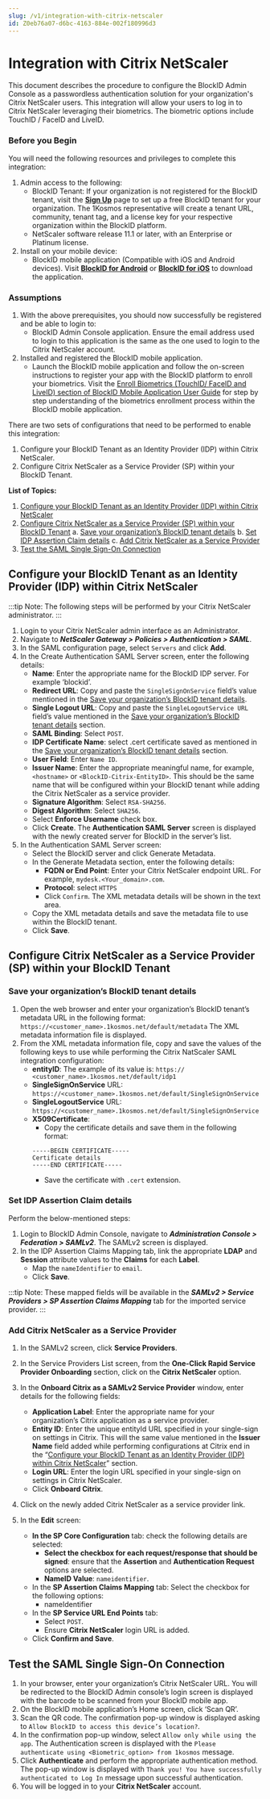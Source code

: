 ```yaml
---
slug: /v1/integration-with-citrix-netscaler
id: Z0eb76a07-d6bc-4163-884e-002f180996d3
---
```

# Integration with Citrix NetScaler
This document describes the procedure to configure the BlockID Admin Console as a passwordless authentication solution for your organization's Citrix NetScaler users. This integration will allow your users to log in to Citrix NetScaler leveraging their biometrics. The biometric options include TouchID / FaceID and LiveID.

### Before you Begin
You will need the following resources and privileges to complete this integration:
1. Admin access to the following:
    * BlockID Tenant: If your organization is not registered for the BlockID tenant, visit the **[Sign Up](https://www.1kosmos.com/blockid-free-trial)** page to set up a free BlockID tenant for your organization. The 1Kosmos representative will create a tenant URL, community, tenant tag, and a license key for your respective organization within the BlockID platform.
    * NetScaler software release 11.1 or later, with an Enterprise or Platinum license.
2. Install on your mobile device:
    * BlockID mobile application (Compatible with iOS and Android devices). Visit **[BlockID for Android](https://play.google.com/store/apps/details?id=com.onekosmos.kernel.blockid)** or **[BlockID for iOS](https://apps.apple.com/us/app/blockid/id1539421428)** to download the application.

### Assumptions

1.	With the above prerequisites, you should now successfully be registered and be able to login to:
    * BlockID Admin Console application. Ensure the email address used to login to this application is the same as the one used to login to the Citrix NetScaler account.
2.	Installed and registered the BlockID mobile application.
    * Launch the BlockID mobile application and follow the on-screen instructions to register your app with the BlockID platform to enroll your biometrics. Visit the [Enroll Biometrics (TouchID/ FaceID and LiveID) section of BlockID Mobile Application User Guide]( https://docs.1kosmos.com/docs/blockid-mobile-application-user-guide#EnrollBio) for step by step understanding of the biometrics enrollment process within the BlockID mobile application.

There are two sets of configurations that need to be performed to enable this integration:

1. Configure your BlockID Tenant as an Identity Provider (IDP) within Citrix NetScaler.
2. Configure Citrix NetScaler as a Service Provider (SP) within your BlockID Tenant.

**List of Topics:**

1. [Configure your BlockID Tenant as an Identity Provider (IDP) within Citrix NetScaler](#CitrixIDP)     
2. [Configure Citrix NetScaler as a Service Provider (SP) within your BlockID Tenant](#BlockIDIDP)
   a. [Save your organization’s BlockID tenant details](#SaveSAML)
   b. [Set IDP Assertion Claim details](#SetIDPSAML) 
   c. [Add Citrix NetScaler as a Service Provider](#SaveSPSAML)
3. [Test the SAML Single Sign-On Connection](#TestSAML)

## <a name = "CitrixIDP"></a>Configure your BlockID Tenant as an Identity Provider (IDP) within Citrix NetScaler
:::tip Note:
The following steps will be performed by your Citrix NetScaler administrator. 
:::
1.	Login to your Citrix NetScaler admin interface as an Administrator.
2.	Navigate to ***NetScaler Gateway > Policies > Authentication > SAML***.
3.	In the SAML configuration page, select `Servers` and click **Add**.
4.	In the Create Authentication SAML Server screen, enter the following details:
    * **Name**: Enter the appropriate name for the BlockID IDP server. For example ‘blockid’.
    * **Redirect URL**: Copy and paste the `SingleSignOnService` field’s value mentioned in the  [Save your organization’s BlockID tenant details](#SaveSAML). 
    * **Single Logout URL**: Copy and paste the `SingleLogoutService URL` field’s value mentioned in the [Save your organization’s BlockID tenant details](#SaveSAML) section. 
    * **SAML Binding**: Select `POST`.
    * **IDP Certificate Name**: select .cert certificate saved as mentioned in the  [Save your organization’s BlockID tenant details](#SaveSAML) section.
    * **User Field**: Enter `Name ID`.
    * **Issuer Name**: Enter the appropriate meaningful name, for example, `<hostname>` or `<BlockID-Citrix-EntityID>`. This should be the same name that will be configured within your BlockID tenant while adding the Citrix NetScaler as a service provider.
    * **Signature Algorithm**: Select `RSA-SHA256`.
    * **Digest Algorithm**: Select `SHA256`.
    * Select **Enforce Username** check box.
    * Click **Create**. The **Authentication SAML Server** screen is displayed with the newly created server for BlockID in the server’s list.
5.	In the Authentication SAML Server screen:
    * Select the BlockID server and click Generate Metadata.
    * In the Generate Metadata section, enter the following details:
        * **FQDN or End Point**: Enter your Citrix NetScaler endpoint URL. For example, `mydesk.<Your_domain>.com`.
        * **Protocol**: select `HTTPS`
        * Click `Confirm`. The XML metadata details will be shown in the text area.
    * Copy the XML metadata details and save the metadata file to use within the BlockID tenant.
    * Click **Save**.
 
## <a name = "BlockIDIDP"></a>Configure Citrix NetScaler as a Service Provider (SP) within your BlockID Tenant

### <a name = "SaveSAML"></a>Save your organization’s BlockID tenant details
1.	Open the web browser and enter your organization’s BlockID tenant’s metadata URL in the following format:
`https://<customer_name>.1kosmos.net/default/metadata` 
The XML metadata information file is displayed.
2.	From the XML metadata information file, copy and save the values of the following keys to use while performing the Citrix NatScaler SAML integration configuration:
    * **entityID**: The example of its value is:  `https:// <customer_name>.1kosmos.net/default/idp1`
    * **SingleSignOnService** URL: `https://<customer_name>.1kosmos.net/default/SingleSignOnService`
    * **SingleLogoutService** URL: `https://<customer_name>.1kosmos.net/default/SingleSignOnService`
    * **X509Certificate**:  
        * Copy the certificate details and save them in the following format: 
        ```
        -----BEGIN CERTIFICATE-----
        Certificate details
        -----END CERTIFICATE-----
        ``` 
        * Save the certificate with `.cert` extension.

### <a name = "SetIDPSAML"></a>Set IDP Assertion Claim details
Perform the below-mentioned steps:
1.	Login to BlockID Admin Console, navigate to ***Administration Console > Federation > SAMLv2***.
The SAMLv2 screen is displayed.
3.	In the IDP Assertion Claims Mapping tab, link the appropriate **LDAP** and **Session** attribute values to the **Claims** for each **Label**.
    * Map the `nameIdentifier` to `email`.
    * Click **Save**.

:::tip Note:
These mapped fields will be available in the ***SAMLv2 > Service Providers > SP Assertion Claims Mapping*** tab for the imported service provider.
:::

### <a name = "SaveSPSAML"></a>Add Citrix NetScaler as a Service Provider
1.	In the SAMLv2 screen, click **Service Providers**.
2.	In the Service Providers List screen, from the **One-Click Rapid Service Provider Onboarding** section, click on the **Citrix NetScaler** option.
3.	In the **Onboard Citrix as a SAMLv2 Service Provider** window, enter details for the following fields:

    * **Application Label**: Enter the appropriate name for your organization’s Citrix application as a service provider.
    * **Entity ID**: Enter the unique entityId URL specified in your single-sign on settings in Citrix. This will the same value mentioned in the **Issuer Name** field added while performing configurations at Citrix end in the “[Configure your BlockID Tenant as an Identity Provider (IDP) within Citrix NetScaler](#CitrixIDP)” section.
    * **Login URL**: Enter the login URL specified in your single-sign on settings in Citrix NetScaler. 
    * Click **Onboard Citrix**.
4.	Click on the newly added Citrix NetScaler as a service provider link.
5.	In the **Edit** screen:
    * **In the SP Core Configuration** tab: check the following details are selected:
        * **Select the checkbox for each request/response that should be signed**: ensure that the **Assertion** and **Authentication Request** options are selected.
        * **NameID Value**: `nameidentifier`.
    * In the **SP Assertion Claims Mapping** tab: Select the checkbox for the following options:
        * nameIdentifier
    * In the **SP Service URL End Points** tab:
        * Select `POST`.
        * Ensure **Citrix NetScaler** login URL is added.
    * Click **Confirm and Save**.

## <a name = "TestSAML"></a>Test the SAML Single Sign-On Connection
1.	In your browser, enter your organization’s Citrix NetScaler URL. You will be redirected to the BlockID Admin console’s login screen is displayed with the barcode to be scanned from your BlockID mobile app.
2. On the BlockID mobile application’s Home screen, click ‘Scan QR’.
3. Scan the QR code. The confirmation pop-up window is displayed asking to `Allow BlockID to access this device’s location?`.
4. In the confirmation pop-up window, select `Allow only while using the app`. The Authentication screen is displayed with the `Please authenticate using <Biometric_option> from 1kosmos` message.
5. Click **Authenticate** and perform the appropriate authentication method. The pop-up window is displayed with `Thank you! You have successfully authenticated to Log In` message upon successful authentication.
6. You will be logged in to your **Citrix NetScaler** account.

